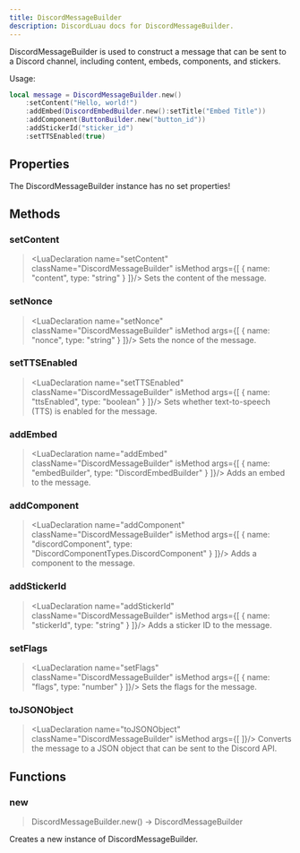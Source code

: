 ```yaml
---
title: DiscordMessageBuilder
description: DiscordLuau docs for DiscordMessageBuilder.
---
```

[//]: # (This file was automatically compiled through the Generator luau code under this repository)
[//]: # (if you want to edit the documentation of discord-luau, please write changes)
[//]: # (to the discord-luau repository itself, we extract the comments from discord-luau and translate)
[//]: # (them into markdown files that Nextra can interpret!)

[//]: # (----- DOCUMENT IMPORTS ----- )


[//]: # (----- DOCUMENT DESCRIPTION ----- )

DiscordMessageBuilder is used to construct a message that can be sent to a Discord channel, including content, embeds, components, and stickers.

Usage:
```lua
local message = DiscordMessageBuilder.new()
	:setContent("Hello, world!")
	:addEmbed(DiscordEmbedBuilder.new():setTitle("Embed Title"))
	:addComponent(ButtonBuilder.new("button_id"))
	:addStickerId("sticker_id")
	:setTTSEnabled(true)
```

[//]: # (----- DOCUMENT PROPERTIES ----- )

## Properties

The DiscordMessageBuilder instance has no set properties!

[//]: # (----- DOCUMENT METHODS ----- )

## Methods

### setContent

> <LuaDeclaration name="setContent" className="DiscordMessageBuilder" isMethod args={[ { name: "content", type: "string" } ]}/>
Sets the content of the message.
### setNonce

> <LuaDeclaration name="setNonce" className="DiscordMessageBuilder" isMethod args={[ { name: "nonce", type: "string" } ]}/>
Sets the nonce of the message.
### setTTSEnabled

> <LuaDeclaration name="setTTSEnabled" className="DiscordMessageBuilder" isMethod args={[ { name: "ttsEnabled", type: "boolean" } ]}/>
Sets whether text-to-speech (TTS) is enabled for the message.
### addEmbed

> <LuaDeclaration name="addEmbed" className="DiscordMessageBuilder" isMethod args={[ { name: "embedBuilder", type: "DiscordEmbedBuilder" } ]}/>
Adds an embed to the message.
### addComponent

> <LuaDeclaration name="addComponent" className="DiscordMessageBuilder" isMethod args={[ { name: "discordComponent", type: "DiscordComponentTypes.DiscordComponent" } ]}/>
Adds a component to the message.
### addStickerId

> <LuaDeclaration name="addStickerId" className="DiscordMessageBuilder" isMethod args={[ { name: "stickerId", type: "string" } ]}/>
Adds a sticker ID to the message.
### setFlags

> <LuaDeclaration name="setFlags" className="DiscordMessageBuilder" isMethod args={[ { name: "flags", type: "number" } ]}/>
Sets the flags for the message.
### toJSONObject

> <LuaDeclaration name="toJSONObject" className="DiscordMessageBuilder" isMethod args={[  ]}/>
Converts the message to a JSON object that can be sent to the Discord API.

[//]: # (----- DOCUMENT FUNCTIONS ----- )

## Functions

### new

> DiscordMessageBuilder.new() ->  DiscordMessageBuilder 

Creates a new instance of DiscordMessageBuilder.

